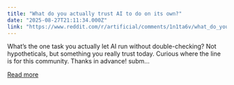 ```yaml
---
title: "What do you actually trust AI to do on its own?"
date: "2025-08-27T21:11:34.000Z"
link: "https://www.reddit.com/r/artificial/comments/1n1ta6v/what_do_you_actually_trust_ai_to_do_on_its_own/"
---
```


What’s the one task you actually let AI run without double-checking? Not hypotheticals, but something you really trust today. Curious where the line is for this community. Thanks in advance! 
    subm...

[Read more](https://www.reddit.com/r/artificial/comments/1n1ta6v/what_do_you_actually_trust_ai_to_do_on_its_own/)
